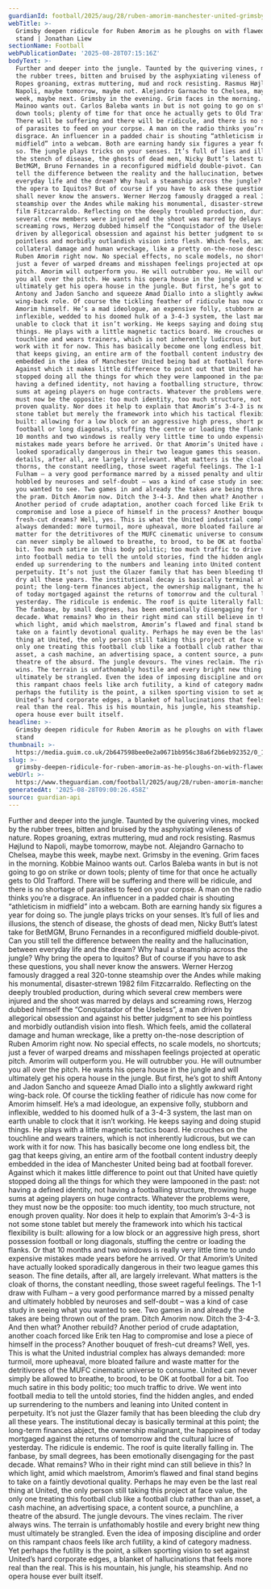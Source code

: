 ```yaml
---
guardianId: football/2025/aug/28/ruben-amorim-manchester-united-grimsby
webTitle: >-
  Grimsby deepen ridicule for Ruben Amorim as he ploughs on with flawed, final
  stand | Jonathan Liew
sectionName: Football
webPublicationDate: '2025-08-28T07:15:16Z'
bodyText: >-
  Further and deeper into the jungle. Taunted by the quivering vines, mocked by
  the rubber trees, bitten and bruised by the asphyxiating vileness of nature.
  Ropes groaning, extras muttering, mud and rock resisting. Rasmus Højlund to
  Napoli, maybe tomorrow, maybe not. Alejandro Garnacho to Chelsea, maybe this
  week, maybe next. Grimsby in the evening. Grim faces in the morning. Kobbie
  Mainoo wants out. Carlos Baleba wants in but is not going to go on strike or
  down tools; plenty of time for that once he actually gets to Old Trafford.
  There will be suffering and there will be ridicule, and there is no shortage
  of parasites to feed on your corpse. A man on the radio thinks you’re a
  disgrace. An influencer in a padded chair is shouting “athleticism in
  midfield” into a webcam. Both are earning handy six figures a year for doing
  so. The jungle plays tricks on your senses. It’s full of lies and illusions,
  the stench of disease, the ghosts of dead men, Nicky Butt’s latest take for
  BetMGM, Bruno Fernandes in a reconfigured midfield double‑pivot. Can you still
  tell the difference between the reality and the hallucination, between
  everyday life and the dream? Why haul a steamship across the jungle? Why bring
  the opera to Iquitos? But of course if you have to ask these questions, you
  shall never know the answers. Werner Herzog famously dragged a real 320-tonne
  steamship over the Andes while making his monumental, disaster‑strewn 1982
  film Fitzcarraldo. Reflecting on the deeply troubled production, during which
  several crew members were injured and the shoot was marred by delays and
  screaming rows, Herzog dubbed himself the “Conquistador of the Useless”, a man
  driven by allegorical obsession and against his better judgment to see his
  pointless and morbidly outlandish vision into flesh. Which feels, amid the
  collateral damage and human wreckage, like a pretty on-the-nose description of
  Ruben Amorim right now. No special effects, no scale models, no shortcuts;
  just a fever of warped dreams and misshapen feelings projected at operatic
  pitch. Amorim will outperform you. He will outrubber you. He will outnumber
  you all over the pitch. He wants his opera house in the jungle and will
  ultimately get his opera house in the jungle. But first, he’s got to shift
  Antony and Jadon Sancho and squeeze Amad Diallo into a slightly awkward right
  wing-back role. Of course the tickling feather of ridicule has now come for
  Amorim himself. He’s a mad ideologue, an expensive folly, stubborn and
  inflexible, wedded to his doomed hulk of a 3-4-3 system, the last man on earth
  unable to clock that it isn’t working. He keeps saying and doing stupid
  things. He plays with a little magnetic tactics board. He crouches on the
  touchline and wears trainers, which is not inherently ludicrous, but we can
  work with it for now. This has basically become one long endless bit, the gag
  that keeps giving, an entire arm of the football content industry deeply
  embedded in the idea of Manchester United being bad at football forever.
  Against which it makes little difference to point out that United have quietly
  stopped doing all the things for which they were lampooned in the past: not
  having a defined identity, not having a footballing structure, throwing huge
  sums at ageing players on huge contracts. Whatever the problems were, they
  must now be the opposite: too much identity, too much structure, not enough
  proven quality. Nor does it help to explain that Amorim’s 3-4-3 is not some
  stone tablet but merely the framework into which his tactical flexibility is
  built: allowing for a low block or an aggressive high press, short possession
  football or long diagonals, stuffing the centre or loading the flanks. Or that
  10 months and two windows is really very little time to undo expensive
  mistakes made years before he arrived. Or that Amorim’s United have actually
  looked sporadically dangerous in their two league games this season. The fine
  details, after all, are largely irrelevant. What matters is the cloak of
  thorns, the constant needling, those sweet rageful feelings. The 1-1 draw with
  Fulham – a very good performance marred by a missed penalty and ultimately
  hobbled by neuroses and self-doubt – was a kind of case study in seeing what
  you wanted to see. Two games in and already the takes are being thrown out of
  the pram. Ditch Amorim now. Ditch the 3-4-3. And then what? Another rebuild?
  Another period of crude adaptation, another coach forced like Erik ten Hag to
  compromise and lose a piece of himself in the process? Another bouquet of
  fresh-cut dreams? Well, yes. This is what the United industrial complex has
  always demanded: more turmoil, more upheaval, more bloated failure and waste
  matter for the detritivores of the MUFC cinematic universe to consume. United
  can never simply be allowed to breathe, to brood, to be OK at football for a
  bit. Too much satire in this body politic; too much traffic to drive. We went
  into football media to tell the untold stories, find the hidden angles, and
  ended up surrendering to the numbers and leaning into United content in
  perpetuity. It’s not just the Glazer family that has been bleeding the club
  dry all these years. The institutional decay is basically terminal at this
  point; the long-term finances abject, the ownership malignant, the happiness
  of today mortgaged against the returns of tomorrow and the cultural lucre of
  yesterday. The ridicule is endemic. The roof is quite literally falling in.
  The fanbase, by small degrees, has been emotionally disengaging for the past
  decade. What remains? Who in their right mind can still believe in this? In
  which light, amid which maelstrom, Amorim’s flawed and final stand begins to
  take on a faintly devotional quality. Perhaps he may even be the last real
  thing at United, the only person still taking this project at face value, the
  only one treating this football club like a football club rather than an
  asset, a cash machine, an advertising space, a content source, a punchline, a
  theatre of the absurd. The jungle devours. The vines reclaim. The river always
  wins. The terrain is unfathomably hostile and every bright new thing must
  ultimately be strangled. Even the idea of imposing discipline and order on
  this rampant chaos feels like arch futility, a kind of category madness. Yet
  perhaps the futility is the point, a silken sporting vision to set against
  United’s hard corporate edges, a blanket of hallucinations that feels more
  real than the real. This is his mountain, his jungle, his steamship. And no
  opera house ever built itself.
headline: >-
  Grimsby deepen ridicule for Ruben Amorim as he ploughs on with flawed, final
  stand
thumbnail: >-
  https://media.guim.co.uk/2b647598bee0e2a0671bb956c38a6f2b6eb92352/0_166_3833_3066/500.jpg
slug: >-
  grimsby-deepen-ridicule-for-ruben-amorim-as-he-ploughs-on-with-flawed-final-stand-or-jonathan-liew
webUrl: >-
  https://www.theguardian.com/football/2025/aug/28/ruben-amorim-manchester-united-grimsby
generatedAt: '2025-08-28T09:00:26.458Z'
source: guardian-api
---
```

Further and deeper into the jungle. Taunted by the quivering vines, mocked by the rubber trees, bitten and bruised by the asphyxiating vileness of nature. Ropes groaning, extras muttering, mud and rock resisting. Rasmus Højlund to Napoli, maybe tomorrow, maybe not. Alejandro Garnacho to Chelsea, maybe this week, maybe next. Grimsby in the evening. Grim faces in the morning. Kobbie Mainoo wants out. Carlos Baleba wants in but is not going to go on strike or down tools; plenty of time for that once he actually gets to Old Trafford. There will be suffering and there will be ridicule, and there is no shortage of parasites to feed on your corpse. A man on the radio thinks you’re a disgrace. An influencer in a padded chair is shouting “athleticism in midfield” into a webcam. Both are earning handy six figures a year for doing so. The jungle plays tricks on your senses. It’s full of lies and illusions, the stench of disease, the ghosts of dead men, Nicky Butt’s latest take for BetMGM, Bruno Fernandes in a reconfigured midfield double‑pivot. Can you still tell the difference between the reality and the hallucination, between everyday life and the dream? Why haul a steamship across the jungle? Why bring the opera to Iquitos? But of course if you have to ask these questions, you shall never know the answers. Werner Herzog famously dragged a real 320-tonne steamship over the Andes while making his monumental, disaster‑strewn 1982 film Fitzcarraldo. Reflecting on the deeply troubled production, during which several crew members were injured and the shoot was marred by delays and screaming rows, Herzog dubbed himself the “Conquistador of the Useless”, a man driven by allegorical obsession and against his better judgment to see his pointless and morbidly outlandish vision into flesh. Which feels, amid the collateral damage and human wreckage, like a pretty on-the-nose description of Ruben Amorim right now. No special effects, no scale models, no shortcuts; just a fever of warped dreams and misshapen feelings projected at operatic pitch. Amorim will outperform you. He will outrubber you. He will outnumber you all over the pitch. He wants his opera house in the jungle and will ultimately get his opera house in the jungle. But first, he’s got to shift Antony and Jadon Sancho and squeeze Amad Diallo into a slightly awkward right wing-back role. Of course the tickling feather of ridicule has now come for Amorim himself. He’s a mad ideologue, an expensive folly, stubborn and inflexible, wedded to his doomed hulk of a 3-4-3 system, the last man on earth unable to clock that it isn’t working. He keeps saying and doing stupid things. He plays with a little magnetic tactics board. He crouches on the touchline and wears trainers, which is not inherently ludicrous, but we can work with it for now. This has basically become one long endless bit, the gag that keeps giving, an entire arm of the football content industry deeply embedded in the idea of Manchester United being bad at football forever. Against which it makes little difference to point out that United have quietly stopped doing all the things for which they were lampooned in the past: not having a defined identity, not having a footballing structure, throwing huge sums at ageing players on huge contracts. Whatever the problems were, they must now be the opposite: too much identity, too much structure, not enough proven quality. Nor does it help to explain that Amorim’s 3-4-3 is not some stone tablet but merely the framework into which his tactical flexibility is built: allowing for a low block or an aggressive high press, short possession football or long diagonals, stuffing the centre or loading the flanks. Or that 10 months and two windows is really very little time to undo expensive mistakes made years before he arrived. Or that Amorim’s United have actually looked sporadically dangerous in their two league games this season. The fine details, after all, are largely irrelevant. What matters is the cloak of thorns, the constant needling, those sweet rageful feelings. The 1-1 draw with Fulham – a very good performance marred by a missed penalty and ultimately hobbled by neuroses and self-doubt – was a kind of case study in seeing what you wanted to see. Two games in and already the takes are being thrown out of the pram. Ditch Amorim now. Ditch the 3-4-3. And then what? Another rebuild? Another period of crude adaptation, another coach forced like Erik ten Hag to compromise and lose a piece of himself in the process? Another bouquet of fresh-cut dreams? Well, yes. This is what the United industrial complex has always demanded: more turmoil, more upheaval, more bloated failure and waste matter for the detritivores of the MUFC cinematic universe to consume. United can never simply be allowed to breathe, to brood, to be OK at football for a bit. Too much satire in this body politic; too much traffic to drive. We went into football media to tell the untold stories, find the hidden angles, and ended up surrendering to the numbers and leaning into United content in perpetuity. It’s not just the Glazer family that has been bleeding the club dry all these years. The institutional decay is basically terminal at this point; the long-term finances abject, the ownership malignant, the happiness of today mortgaged against the returns of tomorrow and the cultural lucre of yesterday. The ridicule is endemic. The roof is quite literally falling in. The fanbase, by small degrees, has been emotionally disengaging for the past decade. What remains? Who in their right mind can still believe in this? In which light, amid which maelstrom, Amorim’s flawed and final stand begins to take on a faintly devotional quality. Perhaps he may even be the last real thing at United, the only person still taking this project at face value, the only one treating this football club like a football club rather than an asset, a cash machine, an advertising space, a content source, a punchline, a theatre of the absurd. The jungle devours. The vines reclaim. The river always wins. The terrain is unfathomably hostile and every bright new thing must ultimately be strangled. Even the idea of imposing discipline and order on this rampant chaos feels like arch futility, a kind of category madness. Yet perhaps the futility is the point, a silken sporting vision to set against United’s hard corporate edges, a blanket of hallucinations that feels more real than the real. This is his mountain, his jungle, his steamship. And no opera house ever built itself.
